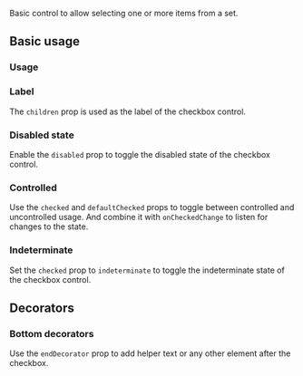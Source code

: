 <ax-layout />

Basic control to allow selecting one or more items from a set.

## Basic usage

### Usage

<ax-demo name="checkbox/usage" />

### Label

The `children` prop is used as the label of the checkbox control.

<ax-demo name="checkbox/label-usage" />

### Disabled state

Enable the `disabled` prop to toggle the disabled state of the checkbox control.

<ax-demo name="checkbox/disabled-usage" />

### Controlled

Use the `checked` and `defaultChecked` props to toggle between controlled and uncontrolled usage. And combine it with `onCheckedChange` to listen for changes to the state.

<ax-demo name="checkbox/controlled-usage" />

### Indeterminate

Set the `checked` prop to `indeterminate` to toggle the indeterminate state of the checkbox control.

<ax-demo name="checkbox/indeterminate-usage" />

## Decorators

### Bottom decorators

Use the `endDecorator` prop to add helper text or any other element after the checkbox.

<ax-demo name="checkbox/decorator-usage" />

